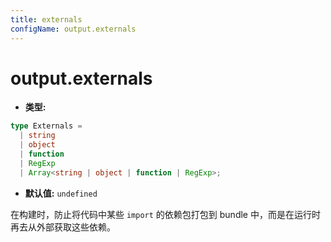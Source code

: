 ```yaml
---
title: externals
configName: output.externals
---
```


# output.externals

- **类型:**

```ts
type Externals =
  | string
  | object
  | function
  | RegExp
  | Array<string | object | function | RegExp>;
```

- **默认值:** `undefined`

在构建时，防止将代码中某些 `import` 的依赖包打包到 bundle 中，而是在运行时再去从外部获取这些依赖。


<RsbuildConfig configName="output.externals" />
